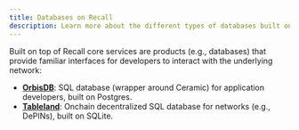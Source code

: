 ```yaml
---
title: Databases on Recall
description: Learn more about the different types of databases built on Recall.
---
```


Built on top of Recall core services are products (e.g., databases) that provide familiar interfaces
for developers to interact with the underlying network:

- [**OrbisDB**](/databases/orbisdb-introduction): SQL database (wrapper around Ceramic) for
  application developers, built on Postgres.
- [**Tableland**](/databases/tableland): Onchain decentralized SQL database for networks (e.g.,
  DePINs), built on SQLite.
